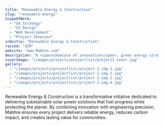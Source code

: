 ```yaml
---
title: "Renewable-Energy & Construction" 
slug: "renewable-energy"
ScopeOfWork:
  - "UX Strategy"
  - "UI Design"
  - "Web Development"
  - "Project Showcase"
industry: "Renewable Energy & Construction"
raised: "$5M"
website: "www.Mabhre.com"
description: "A <span>showcase of innovation</span>, green energy strategies, and impactful construction projects that define our commitment to sustainability."
coverImage: "/images/projects/projectlist/project1-cover.jpg"
gallery:
  - "/images/projects/projectlist/project-2-img-1.jpg"
  - "/images/projects/projectlist/project-2-img-2.jpg"
  - "/images/projects/projectlist/project-2-img-3.jpg"
  - "/images/projects/projectlist/project-2-img-4.jpg"
---
```


Renewable Energy & Construction is a transformative initiative dedicated to delivering substainable solar power solutions that fuel progress while protecting the planet. By combining innovation with engineering precision, Mabhre ensures every project delivers reliable energy, reduces carbon impact, and creates lasting value for communities.